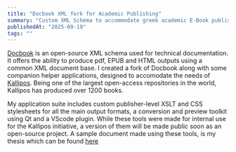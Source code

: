 ```yaml
---
title: "Docbook XML fork for Academic Publishing"
summary: "Custom XML Schema to accommodate greek academic E-Book publishing"
publishedAt: "2025-09-19"
tags: ""
---
```


[Docbook](https://docbook.org/) is an open-source XML schema used for technical documentation. It offers the ability to produce
pdf, EPUB and HTML outputs using a common XML document base. I created a fork of Docbook along with some companion helper
applications, designed to accomodate the needs of [Kallipos](https://kallipos.gr/en/homepage/). Being one of the largest
open-access repositories in the world, Kallipos has produced over 1200 books.

My application suite includes custom publisher-level XSLT and CSS stylesheets for all the main output formats, a conversion and
preview toolkit using Qt and a VScode plugin. While these tools were made for internal use for the Kallipos initiative, a version
of them will be made public soon as an open-source project. A sample document made using these tools, is my thesis which can be found
[here](https://github.com/fbranik/FBThesis/blob/main/Documents/FotisBranikasThesisEN.pdf)
